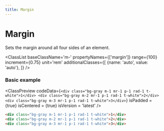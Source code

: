 ```yaml
---
title: Margin
---
```



# Margin

Sets the margin around all four sides of an element.

<ClassList 
  baseClassName='m-' 
  propertyNames={['margin']}
  range={100} 
  increment={0.75} 
  unit='rem' 
  additionalClasses={[
    {name: 'auto', value: 'auto'},
  ]} 
/>

### Basic example

<ClassPreview
  codeData={`
    <div class="bg-gray m-1 mr-1 p-1 rad-1 t-white">1</div>
    <div class="bg-gray m-2 mr-1 p-1 rad-1 t-white">2</div>
    <div class="bg-gray m-3 mr-1 p-1 rad-1 t-white">3</div>
  `}
  isPadded = {true}
  isCentered = {true}
  isVersion = 'latest'
/>

```html
<div class="bg-gray m-1 mr-1 p-1 rad-1 t-white">1</div>
<div class="bg-gray m-2 mr-1 p-1 rad-1 t-white">2</div>
<div class="bg-gray m-3 mr-1 p-1 rad-1 t-white">3</div>
```
